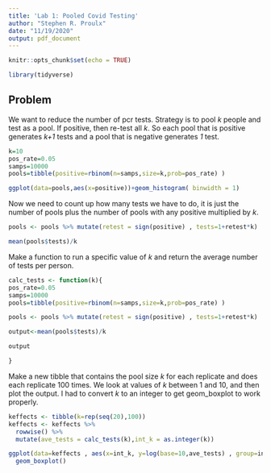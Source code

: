 ```yaml
---
title: 'Lab 1: Pooled Covid Testing'
author: "Stephen R. Proulx"
date: "11/19/2020"
output: pdf_document
---
```


```r
knitr::opts_chunk$set(echo = TRUE)
```

```r
library(tidyverse)
```


## Problem

We want to reduce the number of pcr tests. Strategy is to pool *k* people and test as a pool. If positive, then re-test all *k*. So each pool that is positive generates *k+1* tests and a pool that is negative generates *1* test.

```r
k=10
pos_rate=0.05
samps=10000
pools=tibble(positive=rbinom(n=samps,size=k,prob=pos_rate) )

ggplot(data=pools,aes(x=positive))+geom_histogram( binwidth = 1)
```

Now we need to count up how many tests we have to do, it is just the number of pools plus the number of pools with any positive multiplied by *k*.
```r
pools <- pools %>% mutate(retest = sign(positive) , tests=1+retest*k)

mean(pools$tests)/k
```

Make a function to run a specific value of *k* and return the average number of tests per person.

```r
calc_tests <- function(k){
pos_rate=0.05
samps=10000
pools=tibble(positive=rbinom(n=samps,size=k,prob=pos_rate) )

pools <- pools %>% mutate(retest = sign(positive) , tests=1+retest*k)

output<-mean(pools$tests)/k

output

}

```


Make a new tibble that contains the pool size *k* for each replicate and does each replicate 100 times. We look at values of *k* between 1 and 10, and then plot the output. I had to convert *k* to an integer to get geom_boxplot to work properly. 
```r
keffects <- tibble(k=rep(seq(20),100))
keffects <- keffects %>%
  rowwise() %>%
  mutate(ave_tests = calc_tests(k),int_k = as.integer(k)) 

ggplot(data=keffects , aes(x=int_k, y=log(base=10,ave_tests) , group=int_k  ))+
  geom_boxplot()

```


